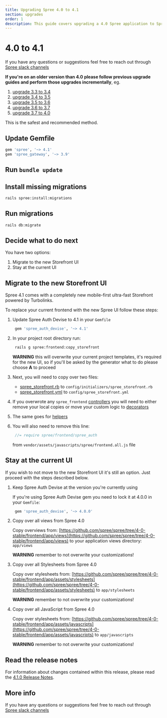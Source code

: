 ```yaml
---
title: Upgrading Spree 4.0 to 4.1
section: upgrades
order: 1
description: This guide covers upgrading a 4.0 Spree application to Spree 4.1.
---
```


# 4.0 to 4.1

If you have any questions or suggestions feel free to reach out through [Spree slack channels](http://slack.spreecommerce.org/)

**If you're on an older version than 4.0 please follow previous upgrade guides and perform those upgrades incrementally**, eg.

1. [upgrade 3.3 to 3.4](https://dev-docs.spreecommerce.org/upgrades/upgrades/three-dot-three-to-three-dot-four)
2. [upgrade 3.4 to 3.5](https://dev-docs.spreecommerce.org/upgrades/upgrades/three-dot-four-to-three-dot-five)
3. [upgrade 3.5 to 3.6](https://dev-docs.spreecommerce.org/upgrades/upgrades/three-dot-five-to-three-dot-six)
4. [upgrade 3.6 to 3.7](https://dev-docs.spreecommerce.org/upgrades/upgrades/three-dot-six-to-three-dot-seven)
5. [upgrade 3.7 to 4.0](https://dev-docs.spreecommerce.org/upgrades/upgrades/three-dot-seven-to-four-dot-oh)

This is the safest and recommended method.

## Update Gemfile

```ruby
gem 'spree', '~> 4.1'
gem 'spree_gateway', '~> 3.9'
```

## Run `bundle update`

## Install missing migrations

```bash
rails spree:install:migrations
```

## Run migrations

```bash
rails db:migrate
```

## Decide what to do next

You have two options:

1. Migrate to the new Storefront UI
2. Stay at the current UI

## Migrate to the new Storefront UI

Spree 4.1 comes with a completely new mobile-first ultra-fast Storefront powered by Turbolinks.

To replace your current frontend with the new Spree UI follow these steps:

1. Update Spree Auth Devise to 4.1 in your `Gemfile`

   ```ruby
    gem 'spree_auth_devise', '~> 4.1'
   ```

2. In your project root directory run:

   ```bash
    rails g spree:frontend:copy_storefront
   ```

   **WARNING** this will overwrite your current project templates, it's required for the new UI, so if you'll be asked by the generator what to do please choose **A** to proceed

3. Next, you will need to copy over two files:
   * [spree\_storefront.rb](https://raw.githubusercontent.com/spree/spree/master/core/lib/generators/spree/install/templates/config/initializers/spree_storefront.rb) to `config/initializers/spree_storefront.rb`
   * [spree\_storefront.yml](https://raw.githubusercontent.com/spree/spree/master/core/lib/generators/spree/install/templates/config/spree_storefront.yml) to `config/spree_storefront.yml`
4. If you overwrote any `spree_frontend` [controllers](https://github.com/spree/spree/tree/master/frontend/app/controllers) you will need to either remove your local copies or move your custom logic to [decorators](../../customization/logic#extending-controllers)
5. The same goes for [helpers](https://github.com/spree/spree/tree/master/frontend/app/helpers/spree)
6. You will also need to remove this line:

   ```javascript
    //= require spree/frontend/spree_auth
   ```

   from `vendor/assets/javascripts/spree/frontend.all.js` file

## Stay at the current UI

If you wish to not move to the new Storefront UI it's still an option. Just proceed with the steps described below.

1. Keep Spree Auth Devise at the version you're currently using

   If you're using Spree Auth Devise gem you need to lock it at 4.0.0 in your `Gemfile`:

   ```ruby
    gem 'spree_auth_devise', '~> 4.0.0'
   ```

2. Copy over all views from Spree 4.0

   Copy overviews from: [https://github.com/spree/spree/tree/4-0-stable/frontend/app/views](https://github.com/spree/spree/tree/4-0-stable/frontend/app/views) to your application views directory: `app/views`

   **WARNING** remember to not overwrite your customizations!

3. Copy over all Stylesheets from Spree 4.0

   Copy over stylesheets from: [https://github.com/spree/spree/tree/4-0-stable/frontend/app/assets/stylesheets](https://github.com/spree/spree/tree/4-0-stable/frontend/app/assets/stylesheets) to `app/stylesheets`

   **WARNING** remember to not overwrite your customizations!

4. Copy over all JavaScript from Spree 4.0

   Copy over stylesheets from: [https://github.com/spree/spree/tree/4-0-stable/frontend/app/assets/javascripts](https://github.com/spree/spree/tree/4-0-stable/frontend/app/assets/javascripts) to `app/javascripts`

   **WARNING** remember to not overwrite your customizations!

## Read the release notes

For information about changes contained within this release, please read the [4.1.0 Release Notes](https://guides.spreecommerce.org/release_notes/spree_4_1_0.html).

## More info

If you have any questions or suggestions feel free to reach out through [Spree slack channels](http://slack.spreecommerce.org/)


